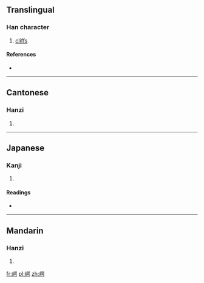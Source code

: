 ==Translingual==

===Han character===
{{Han char|rn=46|rad=山|as=09|sn=12|four=2672<sub>7</sub>|canj=山口口尸 (URRS)|ids=⿰[[山]][[咢]]}}

# [[cliff]]s

====References====
* {{Han ref|kx=0315.390|dkj=08263|dj=0616.270|hdz=10786.080|uh=5D3F|ud=23871|bh=D8DE|bd=55518}}

----

==Cantonese==

===Hanzi===
{{yue-hanzi|jyut=|y=ngok6}}

# {{defn|lang=yue|sort=山09}}

----

==Japanese==

===Kanji===
{{ja-kanji|grade=|rs=山09}}

# {{defn|lang=ja|sort=山09}}

====Readings====
* {{ja-readings|on=[[がく]] (gaku)|kun=[[がけ]] (gake), [[きし]] (kishi)}}

----

==Mandarin==

===Hanzi===
{{cmn-hanzi|pin=[[è]] ([[e4]])|wg=o<sup>4</sup>}}

# {{defn|lang=cmn|sort=山09}}

[[fr:崿]]
[[pl:崿]]
[[zh:崿]]